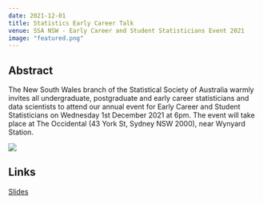 ```yaml
---
date: 2021-12-01
title: Statistics Early Career Talk
venue: SSA NSW - Early Career and Student Statisticians Event 2021
image: "featured.png"
---
```


## Abstract 

The New South Wales branch of the Statistical Society of Australia warmly invites all undergraduate, postgraduate and early career statisticians and data scientists to attend our annual event for Early Career and Student Statisticians on Wednesday 1st December 2021 at 6pm. The event will take place at The Occidental (43 York St, Sydney NSW 2000), near Wynyard Station.   

![](featured.png)  


## Links  

[Slides](SSA_2021.pdf)

